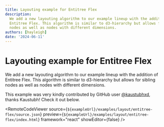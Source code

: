 ```yaml
---
title: Layouting example for Entitree Flex
description:
  We add a new layouting algorithm to our example lineup with the addition of
  Entitree Flex. This algorithm is similar to d3-hierarchy but allows for sibling
  nodes as well as nodes with different dimensions.
authors: [hayleigh]
date: '2024-06-11'
---
```



# Layouting example for Entitree Flex

We add a new layouting algorithm to our example lineup with the addition of
Entitree Flex. This algorithm is similar to d3-hierarchy but allows for sibling
nodes as well as nodes with different dimensions.

This example was very kindly contributed by GitHub user [@kaustubhxd](https://github.com/kaustubhxd),
thanks Kaustubh! Check it out below.

<RemoteCodeViewer
  source={`${exampleUrl}/examples/layout/entitree-flex/source.json`}
  preview={`${exampleUrl}/examples/layout/entitree-flex/index.html`}
  framework="react"
  showEditor={false}
/>

